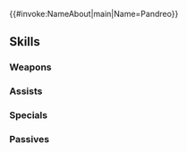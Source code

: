 {{#invoke:NameAbout|main|Name=Pandreo}}{{HeroPage Tabs}}
{{Hero Infobox
|Name=Pandreo
|Title=Party Priest
|WeaponType=Colorless Staff
|MoveType=Infantry
|Origin=Fire Emblem Engage
|Gender=Male
|actorEN=Ricco Fajardo
|actorJP=大河元気
|artist=motsutsu
|randomStartTime=2024-10-17T07:00:00Z
|additionDate=September 17, 2024
|releaseDate=September 17, 2024
|poolDate=October 4, 2024
|poolRarities=3,4
|cv1=14
|cv2=500600
|TagID=パンドロ
|InternalID=1146
|Properties=
|description=A Solm Palace priest and Prince Fogado's retainer. He's deeply religious, but loves a party. Appears in Fire Emblem Engage.
}}
{{Stats Page
|Lv1HP=18|Lv1ATK=10|Lv1SPD=12|Lv1DEF=5|Lv1RES=8
|GRHP=50|GRATK=75|GRSPD=65|GRDEF=30|GRRES=90
}}
==Skills==
===Weapons===
{{Weapons Table
|weapon1=Assault
|weapon1Default=1
|weapon1Unlock=1
|weapon2=Respite
|weapon2Default=3
|weapon2Unlock=3
|weapon3=Respite+
|weapon3Default=5
|weapon3Unlock=5
}}
===Assists===
{{Assists Table
|assist1=Heal
|assist1Default=1
|assist1Unlock=1
|assist2=Reconcile
|assist2Default=3
|assist2Unlock=2
|assist3=Martyr
|assist3Default=4
|assist3Unlock=3
|assist4=Martyr+
|assist4Default=5
|assist4Unlock=5
}}
===Specials===
{{Specials Table
|special1=Imbue
|special1Default=4
|special1Unlock=2
|special2=Still-Water Balm
|special2Default=5
|special2Unlock=3
|special3=Fireflood Balm
|special3Unlock=4
}}
===Passives===
{{Passives Table
|passiveA1=Def/Res Finish 1
|passiveA2=Def/Res Finish 2
|passiveA3=Def/Res Finish 3
|passiveA1Unlock=3
|passiveA2Unlock=4
|passiveA3Unlock=5
|passiveC1=Spur Res 1
|passiveC2=Drive Res 1
|passiveC3=Drive Res 2
|passiveC1Unlock=1
|passiveC2Unlock=2
|passiveC3Unlock=4
}}
{{Heroes Navbox}}